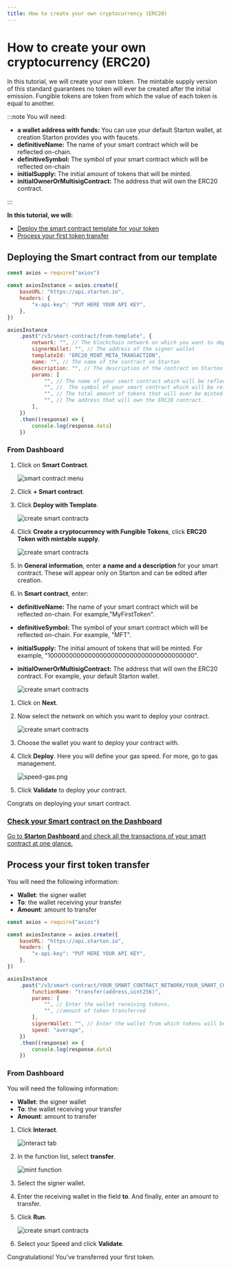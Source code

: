 ```yaml
---
title: How to create your own cryptocurrency (ERC20)
---
```



# How to create your own cryptocurrency (ERC20)

In this tutorial, we will create your own token. The mintable supply version of this standard guarantees no token will ever be created after the initial emission.
Fungible tokens are token from which the value of each token is equal to another.

:::note You will need:

-   **a wallet address with funds:** You can use your default Starton wallet, at creation Starton provides you with faucets.
-   **definitiveName:** The name of your smart contract which will be reflected on-chain.
-   **definitiveSymbol:** The symbol of your smart contract which will be reflected on-chain
-   **initialSupply:** The initial amount of tokens that will be minted.
-   **initialOwnerOrMultisigContract:** The address that will own the ERC20 contract.

:::

**In this tutorial, we will:**

-   [Deploy the smart contract template for your token](#deploying-the-smart-contract)
-   [Process your first token transfer](#minting-the-first-nft-of-your-collection)

## Deploying the Smart contract from our template

<Tabs>
<TabItem value="code" label="From Code">

```jsx showLineNumbers
const axios = require("axios")

const axiosInstance = axios.create({
	baseURL: "https://api.starton.io",
	headers: {
		"x-api-key": "PUT HERE YOUR API KEY",
	},
})

axiosInstance
	.post("/v3/smart-contract/from-template", {
		network: "", // The blockchain network on which you want to deploy your smart contract
		signerWallet: "", // The address of the signer wallet
		templateId: "ERC20_MINT_META_TRANSACTION",
		name: "", // The name of the contract on Starton
		description: "", // The description of the contract on Starton
		params: [
			"", // The name of your smart contract which will be reflected on-chain.
			"", //  The symbol of your smart contract which will be reflected on-chain
			"", // The total amount of tokens that will ever be minted.
			"", // The address that will own the ERC20 contract.
		],
	})
	.then((response) => {
		console.log(response.data)
	})
```

</TabItem>
<TabItem value="dashboard" label="From Webapp">

### From Dashboard

1. Click on **Smart Contract**.

    ![smart contract menu](img/sc-create-erc20.png)

1. Click **+ Smart contract**.

1. Click **Deploy with Template**.

    ![create smart contracts](img/sc-deploy-erc20.png)

1. Click **Create a cryptocurrency with Fungible Tokens**, click **ERC20 Token with mintable supply**.

    ![create smart contracts](img/sc-template-mintable-erc20.png)

1. In **General information**, enter **a name and a description** for your smart contract. These will appear only on Starton and can be edited after creation.
1. In **Smart contract**, enter:

-   **definitiveName:** The name of your smart contract which will be reflected on-chain. For example,"MyFirstToken".
-   **definitiveSymbol:** The symbol of your smart contract which will be reflected on-chain. For example, "MFT".
-   **initialSupply:** The initial amount of tokens that will be minted. For example, "100000000000000000000000000000000000000".
-   **initialOwnerOrMultisigContract:** The address that will own the ERC20 contract. For example, your default Starton wallet.

    ![create smart contracts](img/sc-constructor-erc20.png)

1. Click on **Next**.

1. Now select the network on which you want to deploy your contract.

    ![create smart contracts](img/sc-network-erc20.png)

1. Choose the wallet you want to deploy your contract with.

1. Click **Deploy**.
   Here you will define your gas speed. For more, go to gas management.

    ![speed-gas.png](img/speed-gas.png)

1. Click **Validate** to deploy your contract.

</TabItem>
</Tabs>

Congrats on deploying your smart contract.

<div class="row-is-multiline">

<div class="col col--2" class="cards">
	<a class="button-card button-card--vertical" href="https://app.starton.io/projects">
		<h3>Check your Smart contract on the Dashboard</h3>
		<div class="button-card__inner">
			<p color="white">
				Go to <b>Starton Dashboard</b> and check all the transactions of your smart contract at one glance.
			</p>
		</div>
	</a>
</div>

</div>

## Process your first token transfer

<Tabs>
<TabItem value="code" label="From Code">

You will need the following information:

-   **Wallet**: the signer wallet
-   **To**: the wallet receiving your transfer
-   **Amount**: amount to transfer

```jsx showLineNumbers
const axios = require("axios")

const axiosInstance = axios.create({
	baseURL: "https://api.starton.io",
	headers: {
		"x-api-key": "PUT HERE YOUR API KEY",
	},
})

axiosInstance
	.post("/v3/smart-contract/YOUR_SMART_CONTRACT_NETWORK/YOUR_SMART_CONTRACT_ADDRESS/call", {
		functionName: "transfer(address,uint256)",
		params: [
			"", // Enter the wallet receiving tokens.
			"", //amount of token transferred
		],
		signerWallet: "", // Enter the wallet from which tokens will be transferred.
		speed: "average",
	})
	.then((response) => {
		console.log(response.data)
	})
```

</TabItem>
<TabItem value="dashboard" label="From Webapp">

### From Dashboard

You will need the following information:

-   **Wallet**: the signer wallet
-   **To**: the wallet receiving your transfer
-   **Amount**: amount to transfer

1. Click **Interact**.

    ![interact tab](img/sc-interact-erc20.png)

1. In the function list, select **transfer**.

    ![mint function](img/sc-transfer-erc20.png)

1. Select the signer wallet.

1. Enter the receiving wallet in the field **to**. And finally, enter an amount to transfer.

1. Click **Run**.

    ![create smart contracts](img/sc-network-erc20.png)

1. Select your Speed and click **Validate**.

</TabItem>
</Tabs>

Congratulations! You've transferred your first token.
